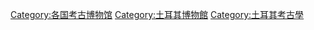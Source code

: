 {{Commons category|Archaeological museums in Turkey}}

[[Category:各国考古博物馆|Category:各国考古博物馆]]
[[Category:土耳其博物館|Category:土耳其博物館]]
[[Category:土耳其考古學|Category:土耳其考古學]]